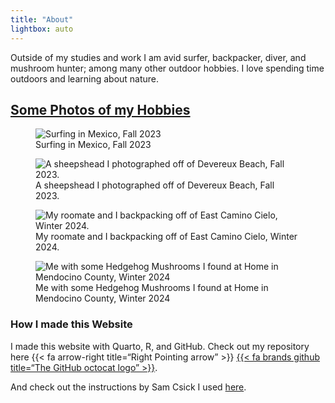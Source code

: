 ```yaml
---
title: "About"
lightbox: auto
---
```


Outside of my studies and work I am avid surfer, backpacker, diver, and mushroom hunter; among many other outdoor hobbies. I love spending time outdoors and learning about nature.

## [Some Photos of my Hobbies]{.underline}

::: {layout="[[1, 1], [1, 1]]"}
![Surfing in Mexico, Fall 2023](images/P6020024.jpeg){group="Hobbies"}

![A sheepshead I photographed off of Devereux Beach, Fall 2023.](images/DSCN0743.jpeg){group="Hobbies"}

![My roomate and I backpacking off of East Camino Cielo, Winter 2024.](images/DSCN1044.jpeg){group="Hobbies"}

![Me with some Hedgehog Mushrooms I found at Home in Mendocino County, Winter 2024](images/IMG_0660.jpeg){group="Hobbies"}
:::

### How I made this Website

I made this website with Quarto, R, and GitHub. Check out my repository here {{< fa arrow-right title="Right Pointing arrow" >}} [{{< fa brands github title="The GitHub octocat logo" >}}](https://github.com/dtfrees/dtfrees.github.io).

And check out the instructions by Sam Csick I used [here](https://ucsb-meds.github.io/creating-quarto-websites/).
